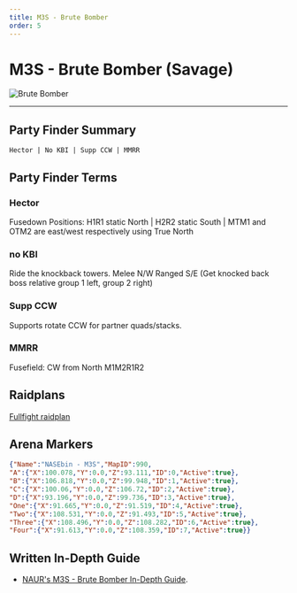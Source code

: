```yaml
---
title: M3S - Brute Bomber
order: 5
---
```


# M3S - Brute Bomber (Savage)

![Brute Bomber](/images/thumbnails/savage/aac_lhw/m3s.png)

---

## Party Finder Summary

```
Hector | No KBI | Supp CCW | MMRR
```

## Party Finder Terms

### Hector

Fusedown Positions: H1R1 static North | H2R2 static South | MTM1 and OTM2 are east/west respectively using True North

### no KBI

Ride the knockback towers. Melee N/W Ranged S/E (Get knocked back boss relative group 1 left, group 2 right)

### Supp CCW

Supports rotate CCW for partner quads/stacks.

### MMRR

Fusefield: CW from North M1M2R1R2

## Raidplans

[Fullfight raidplan](https://raidplan.io/plan/RA356IAfPAKoPqJL)

## Arena Markers

```json
{"Name":"NASEbin - M3S","MapID":990,
"A":{"X":100.078,"Y":0.0,"Z":93.111,"ID":0,"Active":true},
"B":{"X":106.818,"Y":0.0,"Z":99.948,"ID":1,"Active":true},
"C":{"X":100.06,"Y":0.0,"Z":106.72,"ID":2,"Active":true},
"D":{"X":93.196,"Y":0.0,"Z":99.736,"ID":3,"Active":true},
"One":{"X":91.665,"Y":0.0,"Z":91.519,"ID":4,"Active":true},
"Two":{"X":108.531,"Y":0.0,"Z":91.493,"ID":5,"Active":true},
"Three":{"X":108.496,"Y":0.0,"Z":108.282,"ID":6,"Active":true},
"Four":{"X":91.613,"Y":0.0,"Z":108.359,"ID":7,"Active":true}}
```

## Written In-Depth Guide

- [NAUR's M3S - Brute Bomber In-Depth Guide](/savage/m3s/guide).